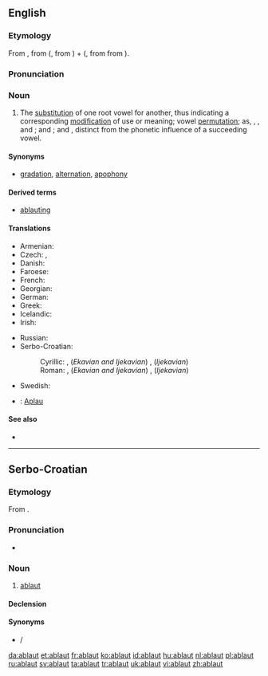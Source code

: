 {{also|Ablaut}}
==English==

===Etymology===
From {{etyl|de}} {{term|Ablaut||off-sound|lang=de}}, from ({{term|ab||off|lang=de}}, from {{etyl|goh}} {{term|aba|lang=goh}}) + ({{term|laut||sound|lang=de}}, from {{etyl|gmh}} {{term|lut|lūt|lang=gmh}} from {{etyl|goh}} {{term|hlut|hlūt|lang=goh}}).

===Pronunciation===
{{a|US}} {{IPA|/ˈɑb.ˌlaʊt/|/ˈɑp.ˌlaʊt/|/ˈæb.ˌlaʊt/}}

===Noun===
{{en-noun}}

# {{linguistics}} The [[substitution]] of one root vowel for another, thus indicating a corresponding [[modification]] of use or meaning; vowel [[permutation]]; as, {{term|get}}, {{term|gat}}, and {{term|got}}; {{term|sing}} and {{term|song}}; {{term|hang}} and {{term|hung}}, distinct from the phonetic influence of a succeeding vowel.

====Synonyms====
* [[gradation]], [[alternation]], [[apophony]]

====Derived terms====
* [[ablauting]]

====Translations====
{{trans-top|substitution of one root vowel for another}}
* Armenian: {{t-|hy|ձայնդարձ|tr=jayndarj}}
* Czech: {{t-|cs|kmenostup|m}}, {{t-|cs|střída|f}}
* Danish: {{t-|da|aflyd|c}}
* Faroese: {{t-|fo|avljóð|n}}
* French: {{t+|fr|apophonie|f}}
* Georgian: {{t-|ka|აბლაუტი|tr=ablauti|sc=Geor}}
* German: {{t+|de|Ablaut|m}}
* Greek: {{t+|el|ετεροίωση|f|tr=eteroíosi}}
* Icelandic: {{t-|is|hljóðskipti|n|p}}
* Irish: {{t-|ga|ablabht}}
{{trans-mid}}
* Russian: {{t+|ru|аблаут|m|tr=abláut}}
* Serbo-Croatian:
*: Cyrillic: {{t-|sh|аблаут|m|alt=а̀блаут|sc=Cyrl}}, (''Ekavian and Ijekavian'') {{t-|sh|превој|m|alt=пре́вој|sc=Cyrl}}, (''Ijekavian'') {{t-|sh|пријевој|m|alt=прије́вој|sc=Cyrl}}
*: Roman: {{t-|sh|ablaut|m|alt=àblaut}}, (''Ekavian and Ijekavian'') {{t-|sh|prevoj|m|alt=prévoj}}, (''Ijekavian'') {{t-|sh|prijevoj|m|alt=prijévoj}}
* Swedish: {{t+|sv|avljud|n}}
{{trans-bottom}}

{{checktrans}}
* {{ttbc|vi}}: [[Aplau]]

====See also====
* {{pedialite|Apophony}}

----

==Serbo-Croatian==

===Etymology===
From {{etyl|de|sh}} {{term|Ablaut|lang=de}}.

===Pronunciation===
* {{IPA|/ǎblaut/|lang=sh}}

===Noun===
{{sh-noun|g=m|head=àblaut|r|аблаут|а̀блаут}}

# [[#English|ablaut]]

====Declension====
{{sh-decl-noun
|àblaut|ablauti
|ablauta|ablauta
|ablautu|ablautima
|ablaut|ablaute
|ablaute|ablauti
|ablautu|ablautima
|ablautom|ablautima
}}

====Synonyms====
* {{l|sh|prevoj|prévoj}} / {{l|sh|prijevoj|prijévoj}}

[[da:ablaut]]
[[et:ablaut]]
[[fr:ablaut]]
[[ko:ablaut]]
[[id:ablaut]]
[[hu:ablaut]]
[[nl:ablaut]]
[[pl:ablaut]]
[[ru:ablaut]]
[[sv:ablaut]]
[[ta:ablaut]]
[[tr:ablaut]]
[[uk:ablaut]]
[[vi:ablaut]]
[[zh:ablaut]]